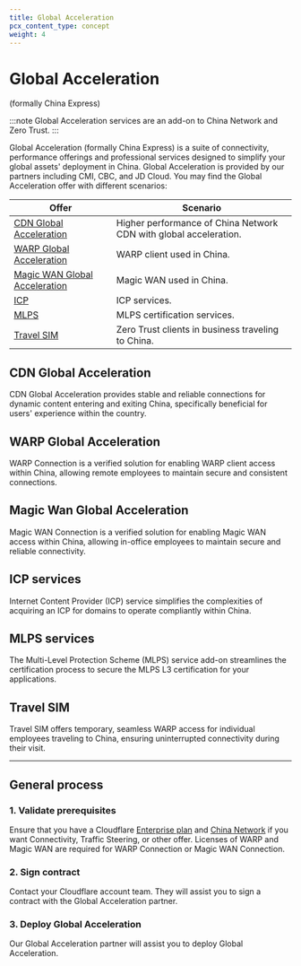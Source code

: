 ```yaml
---
title: Global Acceleration
pcx_content_type: concept
weight: 4
---
```


# Global Acceleration
(formally China Express)

:::note
Global Acceleration services are an add-on to China Network and Zero Trust.
:::

Global Acceleration (formally China Express) is a suite of connectivity, performance offerings and professional services designed to simplify your global assets' deployment in China. Global Acceleration is provided by our partners including CMI, CBC, and JD Cloud. You may find the Global Acceleration offer with different scenarios:

| Offer                                         | Scenario                                                             |
| --------------------------------------------- | -------------------------------------------------------------------- |
| [CDN Global Acceleration](#cdn-global-acceleration)                 | Higher performance of China Network CDN with global acceleration.        |
| [WARP Global Acceleration](#warp-global-acceleration)           | WARP client used in China.                                           |
| [Magic WAN Global Acceleration](#magic-wan-global-acceleration) | Magic WAN used in China.                                             |
| [ICP](#icp-services)                          | ICP services.                                                        |
| [MLPS](#mlps-services)                        | MLPS certification services.                                         |
| [Travel SIM](#travel-sim)                  | Zero Trust clients in business traveling to China.                   |

## CDN Global Acceleration

CDN Global Acceleration provides stable and reliable connections for dynamic content entering and exiting China, specifically beneficial for users' experience within the country.

## WARP Global Acceleration

WARP Connection is a verified solution for enabling WARP client access within China, allowing remote employees to maintain secure and consistent connections.

## Magic Wan Global Acceleration

Magic WAN Connection is a verified solution for enabling Magic WAN access within China, allowing in-office employees to maintain secure and reliable connectivity.

## ICP services

Internet Content Provider (ICP) service simplifies the complexities of acquiring an ICP for domains to operate compliantly within China.

## MLPS services

The Multi-Level Protection Scheme (MLPS) service add-on streamlines the certification process to secure the MLPS L3 certification for your applications.

## Travel SIM

Travel SIM offers temporary, seamless WARP access for individual employees traveling to China, ensuring uninterrupted connectivity during their visit.

---

## General process

### 1. Validate prerequisites

Ensure that you have a Cloudflare [Enterprise plan](https://www.cloudflare.com/plans/enterprise/) and [China Network](/china-network/) if you want Connectivity, Traffic Steering, or other offer. Licenses of WARP and Magic WAN are required for WARP Connection or Magic WAN Connection.

### 2. Sign contract

Contact your Cloudflare account team. They will assist you to sign a contract with the Global Acceleration partner.

### 3. Deploy Global Acceleration

Our Global Acceleration partner will assist you to deploy Global Acceleration.
